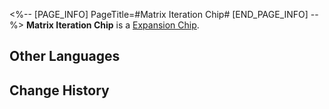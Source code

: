 <%-- [PAGE_INFO]
PageTitle=#Matrix Iteration Chip#
[END_PAGE_INFO] --%>
{{Item Infobox
|id          = 250218
|image       = Item Matrix Iteration Chip.png{{subst:void|<!--$UPLOAD:<<SpriteOutput/Quest/AetherDivide/AssembleSkill/Figures/IconAetherDivideAssembleSkill09.png>-<Item Matrix Iteration Chip.png>-<Item Icons>>-->}}
|type        = Expansion Chip
|invCategory = 
|rarity      = 3
|effect      = 
|description = After using their Ultimate, the wearer restores a massive amount of HP.
}}
{{Description|A game item in Aetherium Wars. Aether Spirits will gain a special enhanced ability after equipping it.}}
'''Matrix Iteration Chip''' is a [[Expansion Chip]].

==Other Languages==
{{Other Languages
|en   = Matrix Iteration Chip
|zhs  = 矩阵迭代芯片
|zht  = 矩陣更新晶片
|ja   = チップ「マトリックスイテレーション」
|ko   = 행렬 반복 칩
|es   = Chip de iteración de matriz
|fr   = Puce de matrice d'itération
|ru   = Чип итерации матрицы
|th   = ชิปวนซ้ำเมทริกซ์
|vi   = Chip Thay Thế Ma Trận
|de   = Chip: Matrixiteration
|id   = Matrix Iteration Chip
|pt   = Chip de Iteração de Matriz
}}

==Change History==
{{Change History|1.4}}